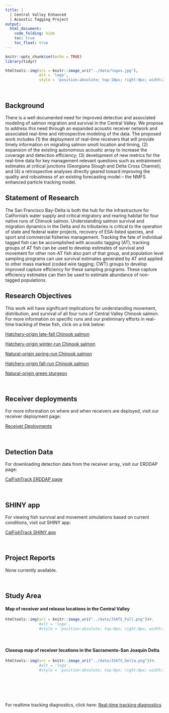 ```yaml
---
title: |
  | Central Valley Enhanced
  | Acoustic Tagging Project
output:
  html_document:
    code_folding: hide
    toc: true
    toc_float: true
---
```

```r
knitr::opts_chunk$set(echo = TRUE)
library(tidyr)
```

```r
htmltools::img(src = knitr::image_uri("../data/logos.jpg"), 
               alt = 'logo', 
               style = 'position:absolute; top:10px; right:0px; width:200px;')

```

<br/>


## Background

There is a well documented need for improved detection and associated modeling of salmon migration and survival in the Central Valley. We propose to address this need through an expanded acoustic receiver network and associated real-time and retrospective modeling of the data. The proposed work includes (1) the deployment of real-time receivers that will provide timely information on migrating salmon smolt location and timing, (2) expansion of the existing autonomous acoustic array to increase the coverage and detection efficiency; (3) development of new metrics for the real-time data for key management relevant questions such as entrainment estimates at critical junctions (Georgiana Slough and Delta Cross Channel); and (4) a retrospective analyses directly geared toward improving the quality and robustness of an existing forecasting model -- the NMFS enhanced particle tracking model.

## Statement of Research

The San Francisco Bay-Delta is both the hub for the infrastructure for California&rsquo;s water supply and critical migratory and rearing habitat for four native runs of Chinook salmon. Understanding salmon survival and migration dynamics in the Delta and its tributaries is critical to the operation of state and federal water projects, recovery of ESA-listed species, and sport and commercial fisheries management. Tracking the fate of individual tagged fish can be accomplished with acoustic tagging (AT), tracking groups of AT fish can be used to develop estimates of survival and movement for other non-AT fish also part of that group, and population level sampling programs can use survival estimates generated by AT and applied to other mass marked (coded wire tagging; CWT) groups to develop improved capture efficiency for these sampling programs.  These capture efficiency estimates can then be used to estimate abundance of non-tagged populations. 

## Research Objectives 

This work will have significant implications for understanding movement, distribution, and survival of all four runs of Central Valley Chinook salmon. For more information on specific runs and our preliminary efforts in real-time tracking of these fish, click on a link below:

[Hatchery-origin late-fall Chinook salmon](https://calfishtrack.github.io/real-time/pageCHLF.html)

[Hatchery-origin winter-run Chinook salmon](https://calfishtrack.github.io/real-time/pageLSWR.html)

[Natural-origin spring-run Chinook salmon](https://calfishtrack.github.io/real-time/pageBCSR.html)

[Hatchery-origin fall-run Chinook salmon](https://calfishtrack.github.io/real-time/pageNHFR.html)

[Natural-origin green sturgeon](https://calfishtrack.github.io/real-time/pageSRGS.html)

<br />

## Receiver deployments

For more information on where and when receivers are deployed, visit our receiver deployment page:

[Receiver Deployments](https://calfishtrack.github.io/real-time/pageDEPLOY.html)

<br />


## Detection Data

For downloading detection data from the receiver array, visit our ERDDAP page:

[CalFishTrack ERDDAP page](http://oceanview.pfeg.noaa.gov/erddap/tabledap/FEDcalFishTrack.subset)

<br />

## SHINY app

For viewing fish survival and movement simulations based on current conditions, visit out SHINY app:

[CalFishTrack SHINY app](http://oceanview.pfeg.noaa.gov/shiny/FED/CalFishTrack)

<br />

## Project Reports

None currently available.

<br />

## Study Area




#### Map of receiver and release locations in the Central Valley

```r
htmltools::img(src = knitr::image_uri("../data/JSATS_Full.png"))#, 
               #alt = 'logo', 
               #style = 'position:absolute; top:0px; right:0px; width:100px;')
```

<br />

#### Closeup map of receiver locations in the Sacramento-San Joaquin Delta

```r
htmltools::img(src = knitr::image_uri("../data/JSATS_Delta.png"))#, 
               #alt = 'logo', 
               #style = 'position:absolute; top:0px; right:0px; width:100px;')
```

<br />
<br />

<br />

For realtime tracking diagnostics, click here:
[Real-time tracking diagnostics](https://calfishtrack.github.io/real-time/pageREAL.html)
